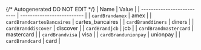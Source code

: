 {/* Autogenerated DO NOT EDIT  */}
| Name                       | Value                      |
| -------------------------- | -------------------------- |
| `cardBrandamex`            | amex                       |
| `cardBrandcartesBancaires` | cartes_bancaires           |
| `cardBranddiners`          | diners                     |
| `cardBranddiscover`        | discover                   |
| `cardBrandjcb`             | jcb                        |
| `cardBrandmastercard`      | mastercard                 |
| `cardBrandvisa`            | visa                       |
| `cardBrandunionpay`        | unionpay                   |
| `cardBrandcard`            | card                       |